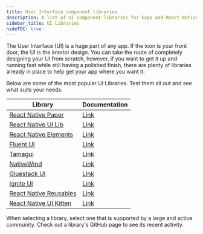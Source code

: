 ```yaml
---
title: User Interface component libraries
description: A list of UI component libraries for Expo and React Native apps.
sidebar_title: UI Libraries
hideTOC: true
---
```


The User Interface (UI) is a huge part of any app. If the icon is your front door, the UI is the interior design. You can take the route of completely designing your UI from scratch, however, if you want to get it up and running fast while still having a polished finish, there are plenty of libraries already in place to help get your app where you want it.

Below are some of the most popular UI Libraries. Test them all out and see what suits your needs:

| Library                                                                          | Documentation                                                                                                   |
| -------------------------------------------------------------------------------- | --------------------------------------------------------------------------------------------------------------- |
| [React Native Paper](https://github.com/callstack/react-native-paper)            | [Link](https://callstack.github.io/react-native-paper)                                                          |
| [React Native UI Lib](https://github.com/wix/react-native-ui-lib)                | [Link](https://wix.github.io/react-native-ui-lib/)                                                              |
| [React Native Elements](https://reactnativeelements.com/)                        | [Link](https://reactnativeelements.com/docs)                                                                    |
| [Fluent UI](https://github.com/microsoft/fluentui-react-native)                  | [Link](https://developer.microsoft.com/en-us/fluentui#/get-started)                                             |
| [Tamagui](https://tamagui.dev)                                                   | [Link](https://tamagui.dev/docs/intro/installation)                                                             |
| [NativeWind](https://www.nativewind.dev/)                                        | [Link](https://www.nativewind.dev/)                                                                             |
| [Gluestack UI](https://ui.gluestack.io/)                                         | [Link](https://ui.gluestack.io/)                                                                                |
| [Ignite UI](https://docs.infinite.red/ignite-cli/)                               | [Link](https://docs.infinite.red/ignite-cli/boilerplate/app/components/)                                        |
| [React Native Reusables](https://github.com/mrzachnugent/react-native-reusables) | [Link](https://github.com/mrzachnugent/react-native-reusables)                                                  |
| [React Native UI Kitten](https://github.com/akveo/react-native-ui-kitten)        | [Link](https://akveo.github.io/react-native-ui-kitten/docs/getting-started/what-is-ui-kitten#what-is-ui-kitten) |

When selecting a library, select one that is supported by a large and active community. Check out a library's GitHub page to see its recent activity.

